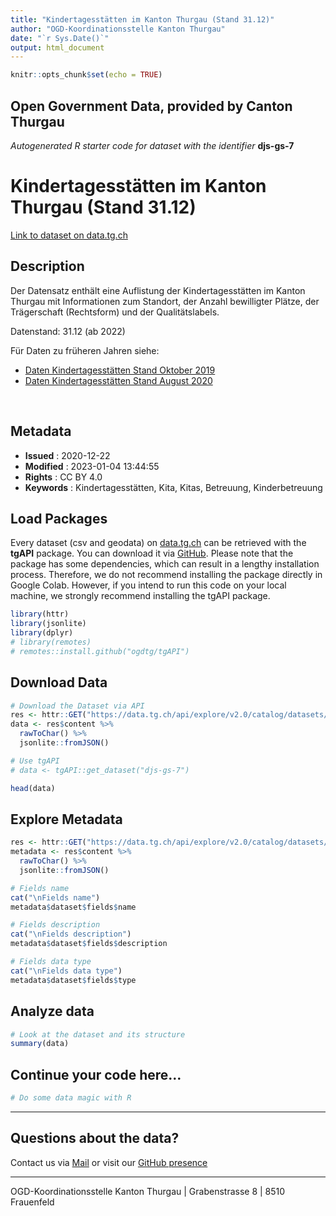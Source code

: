 ```yaml
---
title: "Kindertagesstätten im Kanton Thurgau (Stand 31.12)"
author: "OGD-Koordinationsstelle Kanton Thurgau"
date: "`r Sys.Date()`"
output: html_document
---
```


```r
knitr::opts_chunk$set(echo = TRUE)
```

## Open Government Data, provided by **Canton Thurgau**
*Autogenerated R starter code for dataset with the identifier* **djs-gs-7**


# **Kindertagesstätten im Kanton Thurgau (Stand 31.12)**

[Link to dataset on data.tg.ch](https://data.tg.ch/explore/dataset/djs-gs-7/information/)

## Description

<p><span style='font-family: inherit;'>Der Datensatz enthält eine Auflistung der Kindertagesstätten im Kanton Thurgau mit Informationen zum Standort, der Anzahl bewilligter Plätze, der Trägerschaft (Rechtsform) und der Qualitätslabels.</span></p><p><span style='font-family: inherit;'>Datenstand: 31.12 (ab 2022)</span></p><p>Für Daten zu früheren Jahren siehe:<br/></p><ul><li> <a href='https://data.tg.ch/explore/dataset/djs-gs-1/' target='_blank'>Daten Kindertagesstätten Stand Oktober 2019</a></li><li><a href='https://data.tg.ch/explore/dataset/djs-gs-2/' target='_blank'>Daten Kindertagesstätten Stand August 2020</a></li></ul><p><br/></p>

## Metadata

- **Issued**                   : 2020-12-22
- **Modified**                 : 2023-01-04 13:44:55
- **Rights**                   : CC BY 4.0
- **Keywords**                 : Kindertagesstätten, Kita, Kitas, Betreuung, Kinderbetreuung 

## Load Packages

Every dataset (csv and geodata) on [data.tg.ch](https://data.tg.ch/pages/start/) can be retrieved with the **tgAPI** package. You can download it via [GitHub](https://github.com/ogdtg/tgAPI). Please note that the package has some dependencies, which can result in a lengthy installation process. Therefore, we do not recommend installing the package directly in Google Colab. However, if you intend to run this code on your local machine, we strongly recommend installing the tgAPI package.

```r
library(httr)
library(jsonlite)
library(dplyr)
# library(remotes)
# remotes::install.github("ogdtg/tgAPI")

```


## Download Data


```r
# Download the Dataset via API
res <- httr::GET("https://data.tg.ch/api/explore/v2.0/catalog/datasets/djs-gs-7/exports/json")
data <- res$content %>%
  rawToChar() %>%
  jsonlite::fromJSON()

# Use tgAPI
# data <- tgAPI::get_dataset("djs-gs-7")

head(data)

```


## Explore Metadata

```r

res <- httr::GET("https://data.tg.ch/api/explore/v2.0/catalog/datasets/djs-gs-7/exports/json")
metadata <- res$content %>%
  rawToChar() %>%
  jsonlite::fromJSON()

# Fields name
cat("\nFields name")
metadata$dataset$fields$name

# Fields description
cat("\nFields description")
metadata$dataset$fields$description

# Fields data type
cat("\nFields data type")
metadata$dataset$fields$type

```


## Analyze data

```r

# Look at the dataset and its structure
summary(data)

```


## Continue your code here...


```r
# Do some data magic with R
```

------------------------------------------------------------------------

## Questions about the data?

Contact us via [Mail](mailto:ogd@tg.ch) or visit our [GitHub presence](https://github.com/ogdtg)


------------------------------------------------------------------------

OGD-Koordinationsstelle Kanton Thurgau | Grabenstrasse 8 | 8510 Frauenfeld

